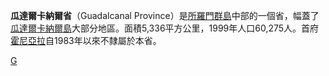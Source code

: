 {{noteTA|G1=地名}}
{{Infobox settlement
|name=瓜達爾卡納爾省
|settlement_type=省
|image_skyline      =
|image_caption       =
|image_flag         = Flag of Guadalcanal.png
|image_map          =Solomon Islands-Guadalcanal.png
|map_caption        = 在所罗门群岛的位置
|subdivision_type=国家
|subdivision_name   = {{flag|Solomon Islands}}
|subdivision_type1=首府
|subdivision_name1=[[霍尼亚拉|霍尼亚拉]]
|leader_title       = Premier
|leader_name        = {{tsl|en|Anthony Veke||Anthony Veke}} 
|area_total_km2         = 5336
|population_as_of   = 2021
|population_total   = 161,197
|population_density_km2 = 11.3
|timezone           = +11
|utc_offset         = +11
|coordinates        = {{coord|9|45|S|160|0|E|region:SB|display=it}}
|footnotes          = 
}}
'''瓜達爾卡納爾省'''（Guadalcanal Province）是[[所羅門群島|所羅門群島]]中部的一個省，幅蓋了[[瓜達爾卡納爾島|瓜達爾卡納爾島]]大部分地區。面積5,336平方公里，1999年人口60,275人。首府[[霍尼亞拉|霍尼亞拉]]自1983年以來不隸屬於本省。

{{索羅門群島行政區劃}}
{{Authority control}}
{{所罗门群岛行政区划小作品}}
[[Category:所罗门群岛省份|G]]